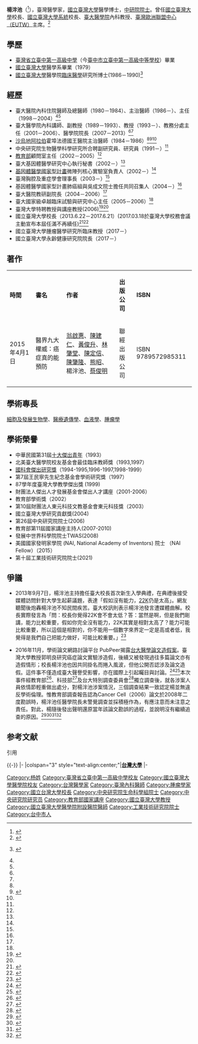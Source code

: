 {{Infobox_Person
| name = 楊泮池
|image= 楊泮池-校史館書寫365天臺大日記.jpg
|box_width=170px
|occupation= [[國立臺灣大學|國立臺灣大學]]校長
| period = 
|occupation= *[[臺大醫學院|臺大醫學院]]內科教授
*[[EUTW|EUTW]]主席
|birth_name=
| other_names =
| Sex = 男
|birth_date= {{birth date and age|1954|2|8}}
|birth_place= {{ROC-TWN}}
|death_date= 
|death_place=
| nationality = {{ROC}}
| residence =
| party =
| religion =
| spouse = 
| relatives =
|educate= *[[臺灣省立臺中第一高級中學|臺灣省立臺中第一高級中學]]
*[[國立臺灣大學|國立臺灣大學]]醫學系（1979）
*臺灣大學醫學院[[臨床醫學|臨床醫學]]研究所博士(1986－1990)
| past =*臺大醫院內科住院醫師及總醫師（1980－1984）、主治醫師（1986－）、主任（1998－2004）
*臺大醫學院內科講師、副教授（1989－1993）、教授（1993－）、教務分處主任（2001－2006）
*中央研究院生物醫學科學研究所合聘副研究員、研究員（1991－）
*[[中華民國教育部|教育部]]顧問室主任（2002－2005）
*臺大基因體醫學研究中心執行秘書（2002－）
*[[基因體醫學國家型計畫|基因體醫學國家型計畫]]微陣列核心實驗室負責人（2002－）
*臺灣胸腔及重症學會理事長（2003－）
*基因體醫學國家型計畫肺癌組與吳成文院士擔任共同召集人（2004－）
*臺大醫院教研副院長（2004－2006）
*臺大國家級卓越臨床試驗與研究中心主任（2005－2006）
*臺灣大學特聘教授與講座教授(2006)
*臺灣大學醫學院院長（2007.8－2013.7）
*臺灣大學校長（2013.6.22－2017.6.21）
*臺灣大學腫瘤醫學研究所臨床教授（2017－迄今）
*臺灣大學永齡健康研究院院長（2017－迄今）

| work = 
|awards=*中華民國第31屆[[中華民國十大傑出青年|十大傑出青年]]（1993）
*北美臺大醫學院校友基金會最佳臨床教師獎（1993,1997）
*[[國科會傑出研究獎|國科會傑出研究獎]]（1994-1995,1996-1997,1998-1999）
*第7屆王民寧先生紀念基金會學術研究獎（1997）
*87學年度臺灣大學教學傑出獎 (1999)
*財團法人傑出人才發展基金會傑出人才講座（2001-2006）
*教育部學術獎（2002）
*第10屆財團法人東元科技文教基金會東元科技獎（2003）
}}

'''楊泮池'''（{{bd|1954年|2月8日|||}}<ref>{{Cite web |url=http://www.bioweb.com.tw/feature_content.asp?ISSID=387&chkey1=%E6%A5%8A%E6%B3%AE%E6%B1%A0&chkey2=%E8%82%BA%E7%99%8C&chkey3=&chkey4=&chkey5= |title=楊泮池「肺癌轉移模式」解開肺癌基因之謎 |accessdate=2012-08-08 |work= |publisher=生技時代 |date=2004-01-27 }}{{dead link|date=2018年3月 |bot=InternetArchiveBot |fix-attempted=yes }}</ref>），臺灣醫學家，[[國立臺灣大學|國立臺灣大學]]醫學博士，[[中研院院士|中研院院士]]。曾任[[國立臺灣大學|國立臺灣大學]]校長、[[國立臺灣大學系統|國立臺灣大學系統]]校長、[[臺大醫學院|臺大醫學院]]內科教授、[[臺灣歐洲聯盟中心|臺灣歐洲聯盟中心（EUTW）]]主席。<ref>{{Cite web |url=http://www.appledaily.com.tw/realtimenews/article/life/20130621/214144/%E5%8F%B0%E5%A4%A7%E6%A0%A1%E9%95%B7%E4%BA%A4%E6%8E%A5%E3%80%80%E6%96%B0%E6%A0%A1%E9%95%B7%E6%A5%8A%E6%B3%AE%E6%B1%A0%EF%BC%9A%E6%8E%92%E5%90%8D%E5%8F%83%E8%80%83%E5%B0%B1%E5%A5%BD%E3%80%82 |title=台大校長交接　新校長楊泮池：排名參考就好 |access-date=2022-01-02 |archive-date=2016-03-04 |archive-url=https://web.archive.org/web/20160304214637/http://www.appledaily.com.tw/realtimenews/article/life/20130621/214144/%E5%8F%B0%E5%A4%A7%E6%A0%A1%E9%95%B7%E4%BA%A4%E6%8E%A5%E3%80%80%E6%96%B0%E6%A0%A1%E9%95%B7%E6%A5%8A%E6%B3%AE%E6%B1%A0%EF%BC%9A%E6%8E%92%E5%90%8D%E5%8F%83%E8%80%83%E5%B0%B1%E5%A5%BD%E3%80%82 |dead-url=no }}</ref>

== 學歷 ==
*[[臺灣省立臺中第一高級中學|臺灣省立臺中第一高級中學]]（今[[臺中市立臺中第一高級中等學校|臺中市立臺中第一高級中等學校]]）畢業
*[[國立臺灣大學|國立臺灣大學]]醫學系畢業（1979）
*[[國立臺灣大學|國立臺灣大學]]醫學院[[臨床醫學|臨床醫學]]研究所博士(1986－1990)<ref name="ibns-sinica">{{cite web| url =http://www.ibms.sinica.edu.tw/big5/pages/pi/index.php?id=57| title =楊泮池 博士 合聘研究員（臺灣大學合聘） 中央研究院院士| publisher =[[中央研究院|中央研究院]]生物醫學科學研究所| language =zh| deadurl =yes| archiveurl =https://web.archive.org/web/20140826115837/http://www.ibms.sinica.edu.tw/big5/pages/pi/index.php?id=57| archivedate =2014-08-26}}[http://www.ibms.sinica.edu.tw/pages/pi/index.php?id=57 {{en}}] {{webarchive|url=https://web.archive.org/web/20140423094222/http://www.ibms.sinica.edu.tw/pages/pi/index.php?id=57 |date=2014-04-23 }}</ref>

== 經歷 ==
*臺大醫院內科住院醫師及總醫師（1980－1984）、主治醫師（1986－）、主任（1998－2004）<ref name="nrpgm-sinica-20090921"/><ref name="mag-bw-2012"/>
*臺大醫學院內科講師、副教授（1989－1993）、教授（1993－）、教務分處主任（2001－2006）、醫學院院長（2007－2013）<ref name="nrpgm-sinica-20090921"/><ref name="mag-bw-2012"/>
*[[沙烏地阿拉伯|沙烏地阿拉伯]]霍埠法德國王醫院主治醫師（1984－1986）<ref name="nrpgm-sinica-20090921"/><ref>{{cite web | url = http://www.taiwan-panorama.com/tw/show_issue.php?id=2012110111070C.TXT&table1=1&cur_page=2&distype=text | title = 愛在他鄉 ──台灣醫療走出去！ | date = 2012年11月 | page = 第070頁 | author = 文．張瓊方 | coauthors = 圖．楊振亞 | work = 台灣光華雜誌 | publisher = [[行政院新聞局|行政院新聞局]] | access-date = 2014-08-24 | archive-date = 2019-05-02 | archive-url = https://web.archive.org/web/20190502065038/http://www.taiwan-panorama.com/tw/show_issue.php?id=2012110111070C.TXT&table1=1&cur_page=2&distype=text | dead-url = no }}</ref><ref name="mag-bw-2012"/>
*中央研究院生物醫學科學研究所合聘副研究員、研究員（1991－）<ref name="nrpgm-sinica-20090921"/>
*[[中華民國教育部|教育部]]顧問室主任（2002－2005）<ref name="nrpgm-sinica-20090921"/>
*臺大基因體醫學研究中心執行秘書（2002－）<ref name="nrpgm-sinica-20090921"/>
*[[基因體醫學國家型計畫|基因體醫學國家型計畫]]微陣列核心實驗室負責人（2002－）<ref name="nrpgm-sinica-20090921"/>
*臺灣胸腔及重症學會理事長（2003－）<ref name="nrpgm-sinica-20090921"/>
*基因體醫學國家型計畫肺癌組與吳成文院士擔任共同召集人（2004－）<ref name="nrpgm-sinica-20090921"/>
*臺大醫院教研副院長（2004－2006）<ref name="nrpgm-sinica-20090921"/>
*臺大國家級卓越臨床試驗與研究中心主任（2005－2006）<ref name="nrpgm-sinica-20090921"/>
*臺灣大學特聘教授與講座教授(2006)<ref name="nrpgm-sinica-20090921">{{cite web | url = http://nrpgm.sinica.edu.tw/pubDetail.php?id=146&cat=2 | title = 2009年吳大猷院長講座　楊泮池院士談「轉譯醫學與個人化醫療」 | date = 2009年9月21日 | page =  | author = 公關室 | coauthors =  | work = 基因體醫學國家型科技計畫 | publisher = [[中央研究院|中央研究院]]研究計畫辦公室 | deadurl = yes | archiveurl = https://web.archive.org/web/20140826120301/http://nrpgm.sinica.edu.tw/pubDetail.php?id=146&cat=2 | archivedate = 2014年8月26日 }}</ref><ref name="mag-bw-2012"/>
*國立臺灣大學校長（2013.6.22－2017.6.21）(2017.03.18於臺灣大學校務會議主動宣布本屆任滿不再續任)<ref name="mag-bw-2012">{{cite web | url = http://www.businessweekly.com.tw/KWebArticle.aspx?id=49712 | title = 台大究竟能拿出哪些亞洲最強？ 白袍換西裝，校長楊泮池上任當務之急 | date = 2013-03-20 | page = 第070頁 | author = 文．黃亞琪 | coauthors = 攝影者．許世穎 | work = [[商業周刊_(台灣)|商業周刊]] 第1322期 | publisher = 城邦出版 | access-date = 2014-08-24 | archive-date = 2014-08-26 | archive-url = https://web.archive.org/web/20140826115609/http://www.businessweekly.com.tw/KWebArticle.aspx?id=49712 | dead-url = no }}</ref><ref>{{cite news|date=2017-06-04|title=台大盼最晚明年1月選出新校長 2月能就任|url=https://www.cna.com.tw/news/firstnews/201706040128.aspx|newspaper=中央社|accessdate=2019-01-06|archive-date=2019-05-02|archive-url=https://web.archive.org/web/20190502045711/https://www.cna.com.tw/news/firstnews/201706040128.aspx|dead-url=no}}</ref>
*國立臺灣大學腫瘤醫學研究所臨床教授（2017－）
*國立臺灣大學永齡健康研究院院長（2017－）

==著作==
{| class="wikitable" 
|- style="background:#CCDDFF; color:black" align=center 
| '''時間''' || '''書名''' || '''作者''' || '''出版公司''' || '''ISBN''' 
|-
| 2015年4月1日|| 醫界九大權威：癌症真的能預防|| [[翁啟惠|翁啟惠]]、[[陳建仁|陳建仁]]、[[黃俊升|黃俊升]]、[[林肇堂|林肇堂]]、[[陳定信|陳定信]]、[[陳肇隆|陳肇隆]]、[[熊昭|熊昭]]、楊泮池、[[蔡俊明|蔡俊明]] || 聯經出版公司   || ISBN 9789572985311
|}

== 學術專長 ==
[[細胞及發展生物學|細胞及發展生物學]]、[[醫療遺傳學|醫療遺傳學]]、[[血液學|血液學]]、[[腫瘤學|腫瘤學]]

== 學術榮譽 ==
*中華民國第31屆[[中華民國十大傑出青年|十大傑出青年]]（1993）
*北美臺大醫學院校友基金會最佳臨床教師獎（1993,1997）
*[[國科會傑出研究獎|國科會傑出研究獎]]（1994-1995,1996-1997,1998-1999）
*第7屆王民寧先生紀念基金會學術研究獎（1997）
*87學年度臺灣大學教學傑出獎 (1999)
*財團法人傑出人才發展基金會傑出人才講座（2001-2006）
*教育部學術獎（2002）
*第10屆財團法人東元科技文教基金會東元科技獎（2003）
*國立臺灣大學研究貢獻獎(2004) 
*第26屆中央研究院院士(2006) 
*教育部第11屆國家講座主持人(2007-2010) 
*發展中世界科學院院士TWAS(2008)
*美國國家發明家學院 (NAI, National Academy of Inventors) 院士 （NAI Fellow）（2015）
*第十屆工業技術研究院院士(2021)

== 爭議 ==
*2013年9月7日，楊泮池主持擔任臺大校長首次新生入學典禮，在典禮後接受媒體訪問針對大學生起薪議題，表達「假如沒有能力，[[大專畢業生至企業職場實習方案|22K]]仍是太高」。{{R|中央社}}網友聽聞後炮轟楊泮池不知民間疾苦。{{R|自由時報}}臺大校訊則表示楊泮池發言遭媒體曲解。校長實際發言為「問：校長你覺得22K會不會太低？答：當然是啊，但是我們剛講，能力比較重要，假如你完全沒有能力，22K其實是相對太高了？能力可能比較重要，所以這個是相對的，你不能用一個數字來界定一定是高或者低，我覺得是我們自己把能力做好，可能比較重要。」<ref>{{cite journal |url=http://host.cc.ntu.edu.tw/sec/schinfo/schinfo_asp/ShowContent.asp?num=1148&sn=11859 |title=傳承臺大人精神與核心價值102學年度新生入學典禮暨學士班新生家長日9月7日舉行 |work=台大校訊　 |issue=918 |date=2013-09-18 |accessdate=2013-10-23 |quote=「問：校長你覺得22K會不會太低？答：當然是啊，但是我們剛講，能力比較重要，假如你完全沒有能力，22K其實是相對太高了？能力可能比較重要，所以這個是相對的，你不能用一個數字來界定一定是高或者低，我覺得是我們自己把能力做好，可能比較重要。」 |journal= |archive-date=2013-10-23 |archive-url=https://web.archive.org/web/20131023060821/http://host.cc.ntu.edu.tw/sec/schinfo/schinfo_asp/ShowContent.asp?num=1148&sn=11859 |dead-url=no }}</ref> 

*2016年11月，學術論文網路討論平台 PubPeer揭露[[台大醫學論文造假案|台大醫學論文造假案]]。臺灣大學教授郭明良研究癌症論文實驗涉造假，後續又被發現過往多篇論文亦有造假情形；校長楊泮池也因共同掛名而捲入風波，但他公開否認涉及論文造假。這件事不僅造成臺大聲譽受影響，亦在國際上引起矚目與討論。<ref>{{Cite web |url=http://www.upmedia.mg/news_info.php?SerialNo=7571 |title=【獨家】PubPeer踢爆！台大造假論文11篇　楊泮池共同掛名4篇 |access-date=2016-11-17 |archive-date=2019-05-14 |archive-url=https://web.archive.org/web/20190514145108/https://www.upmedia.mg/news_info.php?SerialNo=7571 |dead-url=no }}</ref><ref>{{Cite web |url=http://www.cna.com.tw/news/firstnews/201611150350-1.aspx |title=台大論文接連惹議 楊泮池痛心致歉 |access-date=2016-11-17 |archive-date=2016-11-17 |archive-url=https://web.archive.org/web/20161117211911/http://www.cna.com.tw/news/firstnews/201611150350-1.aspx |dead-url=no }}</ref>本次事件經教育部<ref>{{Cite web|url=https://www.edu.tw/News_Content.aspx?n=9E7AC85F1954DDA8&s=7B10D8731D855CD7|title=教育部公布國立臺灣大學郭明良團隊學術倫理案審議結果|accessdate=2017-05-03|author=教育部|date=2017-03-30|publisher=|archive-date=2019-05-02|archive-url=https://web.archive.org/web/20190502043330/https://www.edu.tw/News_Content.aspx?n=9E7AC85F1954DDA8&s=7B10D8731D855CD7|dead-url=no}}</ref>、科技部<ref>{{Cite web|url=https://www.most.gov.tw/most/attachments/6578b239-85cc-4cab-93ed-2e540a528cd6|title=公布臺大學術倫理案審議結果|accessdate=2017-05-03|author=科技部|date=2017-03-30|publisher=|archive-date=2017-08-16|archive-url=https://web.archive.org/web/20170816232332/https://www.most.gov.tw/most/attachments/6578b239-85cc-4cab-93ed-2e540a528cd6|dead-url=no}}</ref>及台大特別調查委員會<ref>{{Cite web|url=http://www.ntu.edu.tw/highlights/2017/he20170225.pdf|title=台大特別調查委員會報告|accessdate=2017-05-03|author=台大特別調查委員會|date=2017-02-23|publisher=|deadurl=yes|archiveurl=https://web.archive.org/web/20170816192855/http://www.ntu.edu.tw/highlights/2017/he20170225.pdf|archivedate=2017-08-16}}</ref>獨立調查後，就各涉案人員依情節輕重做出處分，對楊泮池涉案情況，三個調查結果一致認定楊並無違反學術倫理。惟教育部調查報告認為Cancer Cell（2006）論文於2008年二度勘誤時，楊泮池任醫學院長未警覺調查並採積極作為，有應注意而未注意之責任。對此，楊隨後發出聲明還原當年該論文勘誤的過程，並說明沒有繼續追查的原因。<ref>{{Cite news|url=http://www.cna.com.tw/news/firstnews/201704045008-1.aspx|title=回應論文案監督不周 楊泮池首發書面說明|author=中央社記者 許秩維|date=2017年4月4日|work=|accessdate=|archive-date=2018年7月25日|archive-url=https://web.archive.org/web/20180725153434/http://www.cna.com.tw/news/firstnews/201704045008-1.aspx|dead-url=no}}</ref><ref>{{Cite web|url=http://www.ntu.edu.tw/highlights/2017/he20170328/1060314.pdf|title=106年3月14日 張正琪教授於3月14日再度召開記者會後本校之回應|accessdate=2017-05-04|author=國立臺灣大學|date=2017-03-14|publisher=|archive-date=2017-07-28|archive-url=https://web.archive.org/web/20170728045651/http://www.ntu.edu.tw/highlights/2017/he20170328/1060314.pdf|dead-url=no}}</ref><ref>{{Cite web|url=http://news.ltn.com.tw/news/life/breakingnews/2002795|title=打臉張正琪 台大：升等教授採用造假論文|accessdate=2017-05-04|author=自由時報|date=2017-03-13|publisher=|archive-date=2019-05-02|archive-url=https://web.archive.org/web/20190502221407/https://news.ltn.com.tw/news/life/breakingnews/2002795|dead-url=no}}</ref><ref>{{Cite news|url=http://www.chinatimes.com/newspapers/20170314000358-260114|title=張正琪控黑箱 台大狠打臉|author=中國時報記者 陳宜加|date=2017年3月14日|work=中國時報|accessdate=|archive-date=2019年5月3日|archive-url=https://web.archive.org/web/20190503044712/https://www.chinatimes.com/newspapers/20170314000358-260114|dead-url=no}}</ref>

== 参考文献 ==
; 引用
{{Reflist |2 |refs =
<ref name = "中央社">{{cite news |title = 楊泮池：沒能力 22K仍太高 |author = 林紳旭 |url = http://www.cna.com.tw/News/FirstNews/201309070016-1.aspx |agency = 中央社 |date = 2013-09-07 |accessdate = 2013-09-11 |archive-date = 2016-08-08 |archive-url = https://web.archive.org/web/20160808074213/http://www.cna.com.tw/news/firstnews/201309070016-1.aspx |dead-url = no }}</ref>

<ref name="自由時報">
{{cite news |title = 沒能力拿22K太多？台大校長遭轟不知民間疾苦 |date = 2013-09-07 |url = http://iservice.libertytimes.com.tw/liveNews/news.php?no=866002&type=生活 |accessdate = 2013-09-11 |newspaper = 自由時報 |deadurl = yes |archiveurl = https://web.archive.org/web/20130911024907/http://iservice.libertytimes.com.tw/liveNews/news.php?no=866002 |archivedate = 2013-09-11 }}
</ref>
}}

{{-}}
{{start box}}
{{s-edu}}
|-
|colspan="3" style="text-align:center;"|'''<!-- 注释出：[[File:National_Taiwan_University_logo.svg|20px]] -->[[國立臺灣大學|台灣大學]]'''
|-
{{s-before|[[李嗣涔|李嗣涔]]}}
{{s-title|[[國立臺灣大學|台灣大學]]校長<br><small>第十一任<br>2013年6月21日－2017年6月21日}}
{{s-after|[[郭大維_(1964年)|郭大維]]（代理）<br /><small>正任：'''[[管中閔|管中閔]]'''</small>}}   
{{end box}}

{{NTU President}}
{{中央研究院第二十六届院士}}
{{Portal bar|臺灣|醫學|政治|人物}}

{{Authority control}}
{{DEFAULTSORT:Yang杨}}
[[Category:杨姓|Category:杨姓]]
[[Category:臺灣省立臺中第一高級中學校友|Category:臺灣省立臺中第一高級中學校友]]
[[Category:國立臺灣大學醫學院校友|Category:國立臺灣大學醫學院校友]]
[[Category:台灣醫學家|Category:台灣醫學家]]
[[Category:臺灣內科醫師|Category:臺灣內科醫師]]
[[Category:腫瘤學家|Category:腫瘤學家]]
[[Category:國立台灣大學校長|Category:國立台灣大學校長]]
[[Category:中央研究院生命科學組院士|Category:中央研究院生命科學組院士]]
[[Category:中央研究院研究员|Category:中央研究院研究员]]
[[Category:教育部國家講座|Category:教育部國家講座]]
[[Category:國立臺灣大學教授|Category:國立臺灣大學教授]]
[[Category:國立臺灣大學醫學院附設醫院醫師|Category:國立臺灣大學醫學院附設醫院醫師]]
[[Category:工業技術研究院院士|Category:工業技術研究院院士]]
[[Category:台中市人|Category:台中市人]]